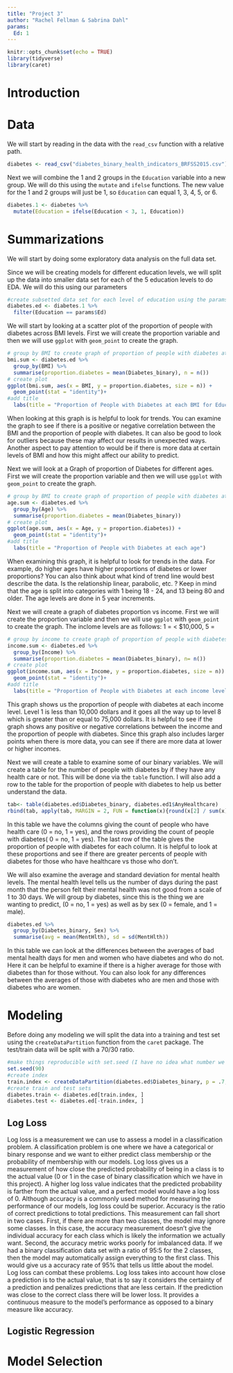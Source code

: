 ```yaml
---
title: "Project 3"
author: "Rachel Fellman & Sabrina Dahl"
params: 
  Ed: 1
---
```


```r
knitr::opts_chunk$set(echo = TRUE)
library(tidyverse)
library(caret)
```

# Introduction

# Data

We will start by reading in the data with the `read_csv` function with a relative path. 

```r
diabetes <- read_csv("diabetes_binary_health_indicators_BRFSS2015.csv")
```

Next we will combine the 1 and 2 groups in the `Education` variable into a new group. We will do this using the `mutate` and `ifelse` functions. The new value for the 1 and 2 groups will just be 1, so `Education` can equal 1, 3, 4, 5, or 6.

```r
diabetes.1 <- diabetes %>% 
  mutate(Education = ifelse(Education < 3, 1, Education))
```

# Summarizations

We will start by doing some exploratory data analysis on the full data set. 

Since we will be creating models for different education levels, we will split up the data into smaller data set for each of the 5 education levels to do EDA. We will do this using our parameters
```r
#create subsetted data set for each level of education using the params.
diabetes.ed <- diabetes.1 %>% 
  filter(Education == params$Ed)
```

We will start by looking at a scatter plot of the proportion of people with diabetes across BMI levels. First we will create the proportion variable and then we will use `ggplot` with `geom_point` to create the graph.
```r
# group by BMI to create graph of proportion of people with diabetes at each BMI.
bmi.sum <- diabetes.ed %>% 
  group_by(BMI) %>% 
  summarise(proportion.diabetes = mean(Diabetes_binary), n = n())
# create plot
ggplot(bmi.sum, aes(x = BMI, y = proportion.diabetes, size = n)) +
  geom_point(stat = "identity")+ 
#add title
  labs(title = "Proportion of People with Diabetes at each BMI for Education = 1")
```
When looking at this graph is is helpful to look for trends. You can examine the graph to see if there is a positive or negative correlation between the BMI and the proportion of people with diabetes. It can also be good to look for outliers because these may affect our results in unexpected ways. Another aspect to pay attention to would be if there is more data at certain levels of BMI and how this might affect our ability to predict.


Next we will look at a Graph of proportion of Diabetes for different ages. First we will create the proportion variable and then we will use `ggplot` with `geom_point` to create the graph.
```r
# group by BMI to create graph of proportion of people with diabetes at each age.
age.sum <- diabetes.ed %>% 
  group_by(Age) %>% 
  summarise(proportion.diabetes = mean(Diabetes_binary))
# create plot
ggplot(age.sum, aes(x = Age, y = proportion.diabetes)) +
  geom_point(stat = "identity")+ 
#add title
  labs(title = "Proportion of People with Diabetes at each age")
```
When examining this graph, it is helpful to look for trends in the data. For example, do higher ages have higher proportions of diabetes or lower proportions? You can also think about what kind of trend line would best describe the data. Is the relationship linear, parabolic, etc. ? Keep in mind that the age is split into categories with 1 being 18 - 24, and 13 being 80 and older. The age levels are done in 5 year increments. 

Next we will create a graph of diabetes proportion vs income. First we will create the proportion variable and then we will use `ggplot` with `geom_point` to create the graph. The inclome levels are as follows: 1 = < $10,000, 5 = 
```r
# group by income to create graph of proportion of people with diabetes at each income for education 1.
income.sum <- diabetes.ed %>% 
  group_by(Income) %>% 
  summarise(proportion.diabetes = mean(Diabetes_binary), n= n())
# create plot
ggplot(income.sum, aes(x = Income, y = proportion.diabetes, size = n)) +
  geom_point(stat = "identity")+ 
#add title
  labs(title = "Proportion of People with Diabetes at each income level")
```
This graph shows us the proportion of people with diabetes at each income level. Level 1 is less than 10,000 dollars and it goes all the way up to level 8 which is greater than or equal to 75,000 dollars. It is helpful to see if the graph shows any positive or negative correlations between the income and the proportion of people with diabetes. Since this graph also includes larger points when there is more data, you can see if there are more data at lower or higher incomes.

Next we will create a table to examine some of our binary variables. We will create a table for the number of people with diabetes by if they have any health care or not. This will be done via the `table` function. I will also add a row to the table for the proportion of people with diabetes to help us better understand the data.

```r
tab<- table(diabetes.ed$Diabetes_binary, diabetes.ed1$AnyHealthcare)
rbind(tab, apply(tab, MARGIN = 2, FUN = function(x){round(x[2] / sum(x), 3)}))
```
In this table we have the columns giving the count of people who have health care (0 = no, 1 = yes), and the rows providing the count of people with diabetes( 0 = no, 1 = yes). The last row of the table gives the proportion of people with diabetes for each column. It is helpful to look at these proportions and see if there are greater percents of people with diabetes for those who have healthcare vs those who don't. 

We will also examine the average and standard deviation for mental health levels. The mental health level tells us the number of days during the past month that the person felt their mental health was not good from a scale of 1 to 30 days. We will group by diabetes, since this is the thing we are wanting to predict, (0 = no, 1 = yes) as well as by sex (0 = female, and 1 = male).
```r
diabetes.ed %>% 
  group_by(Diabetes_binary, Sex) %>% 
  summarise(avg = mean(MentHlth), sd = sd(MentHlth))
```

In this table we can look at the differences between the averages of bad mental health days for men and women who have diabetes and who do not. Here it can be helpful to examine if there is a higher average for those with diabetes than for those without. You can also look for any differences between the averages of those with diabetes who are men and those with diabetes who are women. 


# Modeling

Before doing any modeling we will split the data into a training and test set using the `createDataPartition` function from the `caret` package. The test/train data will be split with a 70/30 ratio.

```r
#make things reproducible with set.seed (I have no idea what number we are supposed to put here because I don't really know what this function does)
set.seed(90)
#create index
train.index <- createDataPartition(diabetes.ed$Diabetes_binary, p = .7, list = FALSE)
#create train and test sets
diabetes.train <- diabetes.ed[train.index, ]
diabetes.test <- diabetes.ed[-train.index, ]
```

## Log Loss

Log loss is a measurement we can use to assess a model in a classification problem. A classification problem is one where we have a categorical or binary response and we want to either predict class membership or the probability of membership with our models. Log loss gives us a measurement of how close the predicted probability of being in a class is to the actual value (0 or 1 in the case of binary classification which we have in this project). A higher log loss value indicates that the predicted probability is farther from the actual value, and a perfect model would have a log loss of 0. Although accuracy is a commonly used method for measuring the performance of our models, log loss could be superior. Accuracy is the ratio of correct predictions to total predictions. This measurement can fall short in two cases. First, if there are more than two classes, the model may ignore some classes. In this case, the accuracy measurement doesn't give the individual accuracy for each class which is likely the information we actually want. Second, the accuracy metric works poorly for imbalanced data. If we had a binary classification data set with a ratio of 95:5 for the 2 classes, then the model may automatically assign everything to the first class. This would give us a accuracy rate of 95% that tells us little about the model. Log loss can combat these problems. Log loss takes into account how close a prediction is to the actual value, that is to say it considers the certainty of a prediction and penalizes predictions that are less certain. If the prediction was close to the correct class there will be lower loss. It provides a continuous measure to the model's performance as opposed to a binary measure like accuracy. 

## Logistic Regression



# Model Selection

